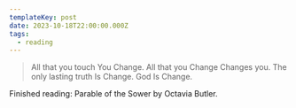 ```yaml
---
templateKey: post
date: 2023-10-18T22:00:00.000Z
tags:
  - reading
---
```

> All that you touch You Change. All that you Change Changes you. The only lasting truth Is Change. God Is Change.

Finished reading: Parable of the Sower by Octavia Butler.